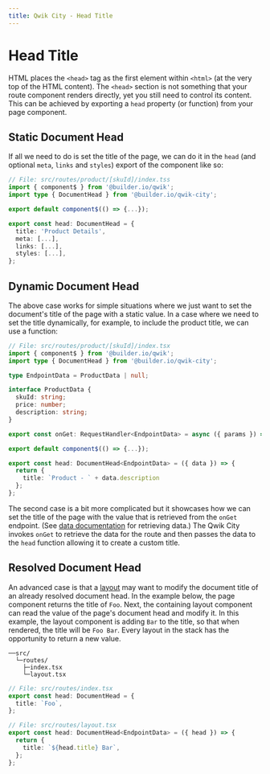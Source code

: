 ```yaml
---
title: Qwik City - Head Title
---
```


# Head Title

HTML places the `<head>` tag as the first element within `<html>` (at the very top of the HTML content). The `<head>` section is not something that your route component renders directly, yet you still need to control its content. This can be achieved by exporting a `head` property (or function) from your page component.

## Static Document Head

If all we need to do is set the title of the page, we can do it in the `head` (and optional `meta`, `links` and `styles`) export of the component like so:

```typescript
// File: src/routes/product/[skuId]/index.tss
import { component$ } from '@builder.io/qwik';
import type { DocumentHead } from '@builder.io/qwik-city';

export default component$(() => {...});

export const head: DocumentHead = {
  title: 'Product Details',
  meta: [...],
  links: [...],
  styles: [...],
};
```

## Dynamic Document Head

The above case works for simple situations where we just want to set the document's title of the page with a static value. In a case where we need to set the title dynamically, for example, to include the product title, we can use a function:

```typescript
// File: src/routes/product/[skuId]/index.tsx
import { component$ } from '@builder.io/qwik';
import type { DocumentHead } from '@builder.io/qwik-city';

type EndpointData = ProductData | null;

interface ProductData {
  skuId: string;
  price: number;
  description: string;
}

export const onGet: RequestHandler<EndpointData> = async ({ params }) => { ... };

export default component$(() => {...});

export const head: DocumentHead<EndpointData> = ({ data }) => {
  return {
    title: `Product - ` + data.description
  };
};
```

The second case is a bit more complicated but it showcases how we can set the title of the page with the value that is retrieved from the `onGet` endpoint. (See [data documentation](../../routing/data/index.mdx) for retrieving data.) The Qwik City invokes `onGet` to retrieve the data for the route and then passes the data to the `head` function allowing it to create a custom title.

## Resolved Document Head

An advanced case is that a [layout](../../layout/overview/index.mdx) may want to modify the document title of an already resolved document head. In the example below, the page component returns the title of `Foo`. Next, the containing layout component can read the value of the page's document head and modify it. In this example, the layout component is adding `Bar` to the title, so that when rendered, the title will be `Foo Bar`. Every layout in the stack has the opportunity to return a new value.

```
──src/
  └─routes/
    ├─index.tsx
    └─layout.tsx
```

```typescript
// File: src/routes/index.tsx
export const head: DocumentHead = {
  title: `Foo`,
};
```

```typescript
// File: src/routes/layout.tsx
export const head: DocumentHead<EndpointData> = ({ head }) => {
  return {
    title: `${head.title} Bar`,
  };
};
```
